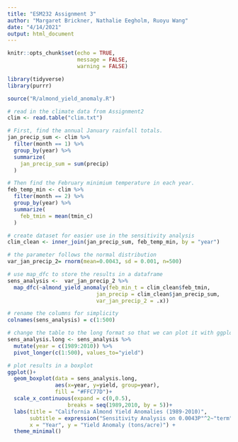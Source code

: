 ```yaml
---
title: "ESM232 Assignment 3"
author: "Margaret Brickner, Nathalie Eegholm, Ruoyu Wang"
date: "4/14/2021"
output: html_document
---
```


```r
knitr::opts_chunk$set(echo = TRUE,
                      message = FALSE,
                      warning = FALSE)

library(tidyverse)
library(purrr)

source("R/almond_yield_anomaly.R")

```

```r
# read in the climate data from Assignment2
clim <- read.table("clim.txt")

# First, find the annual January rainfall totals.
jan_precip_sum <- clim %>% 
  filter(month == 1) %>% 
  group_by(year) %>% 
  summarize(
    jan_precip_sum = sum(precip)
  )

# Then find the February minimium temperature in each year.  
feb_temp_min <- clim %>% 
  filter(month == 2) %>% 
  group_by(year) %>%
  summarize(
    feb_tmin = mean(tmin_c)
  )
```


```r
# create dataset for easier use in the sensitivity analysis
clim_clean <- inner_join(jan_precip_sum, feb_temp_min, by = "year")
```


```r
# the parameter follows the normal distribution
var_jan_precip_2= rnorm(mean=0.0043, sd = 0.001, n=500) 

# use map_dfc to store the results in a dataframe
sens_analysis <-  var_jan_precip_2 %>% 
  map_dfc(~almond_yield_anomaly(feb_min_t = clim_clean$feb_tmin,
                            jan_precip = clim_clean$jan_precip_sum,
                            var_jan_precip_2 = .x)) 

# rename the columns for simplicity
colnames(sens_analysis) = c(1:500)

# change the table to the long format so that we can plot it with ggplot
sens_analysis.long <- sens_analysis %>%
  mutate(year = c(1989:2010)) %>% 
  pivot_longer(c(1:500), values_to="yield")

# plot results in a boxplot
ggplot()+
  geom_boxplot(data = sens_analysis.long,
               aes(x=year, y=yield, group=year),
               fill = "#FFC77D")+
  scale_x_continuous(expand = c(0,0.5),
                   breaks = seq(1989,2010, by = 5))+
  labs(title = "California Almond Yield Anomalies (1989-2010)", 
       subtitle = expression("Sensitivity Analysis on 0.0043P"^2~"term"), 
       x = "Year", y = "Yield Anomaly (tons/acre)") +
  theme_minimal()
```

